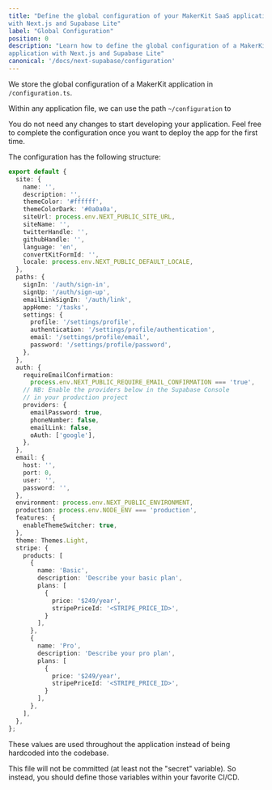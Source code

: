 ```yaml
---
title: "Define the global configuration of your MakerKit SaaS application
with Next.js and Supabase Lite"
label: "Global Configuration"
position: 0
description: "Learn how to define the global configuration of a MakerKit
application with Next.js and Supabase Lite"
canonical: '/docs/next-supabase/configuration'
---
```


We store the global configuration of a MakerKit application in `/configuration.ts`.

Within any application file, we can use the path `~/configuration` to

<Alert type='info'>
You do not need any changes to start developing your application. Feel free
to complete the configuration once you want to deploy the app for the first
time.
</Alert>

The configuration has the following structure:

```typescript title="app/configuration.ts"
export default {
  site: {
    name: '',
    description: '',
    themeColor: '#ffffff',
    themeColorDark: '#0a0a0a',
    siteUrl: process.env.NEXT_PUBLIC_SITE_URL,
    siteName: '',
    twitterHandle: '',
    githubHandle: '',
    language: 'en',
    convertKitFormId: '',
    locale: process.env.NEXT_PUBLIC_DEFAULT_LOCALE,
  },
  paths: {
    signIn: '/auth/sign-in',
    signUp: '/auth/sign-up',
    emailLinkSignIn: '/auth/link',
    appHome: '/tasks',
    settings: {
      profile: '/settings/profile',
      authentication: '/settings/profile/authentication',
      email: '/settings/profile/email',
      password: '/settings/profile/password',
    },
  },
  auth: {
    requireEmailConfirmation:
      process.env.NEXT_PUBLIC_REQUIRE_EMAIL_CONFIRMATION === 'true',
    // NB: Enable the providers below in the Supabase Console
    // in your production project
    providers: {
      emailPassword: true,
      phoneNumber: false,
      emailLink: false,
      oAuth: ['google'],
    },
  },
  email: {
    host: '',
    port: 0,
    user: '',
    password: '',
  },
  environment: process.env.NEXT_PUBLIC_ENVIRONMENT,
  production: process.env.NODE_ENV === 'production',
  features: {
    enableThemeSwitcher: true,
  },
  theme: Themes.Light,
  stripe: {
    products: [
      {
        name: 'Basic',
        description: 'Describe your basic plan',
        plans: [
          {
            price: '$249/year',
            stripePriceId: '<STRIPE_PRICE_ID>',
          }
        ],
      },
      {
        name: 'Pro',
        description: 'Describe your pro plan',
        plans: [
          {
            price: '$249/year',
            stripePriceId: '<STRIPE_PRICE_ID>',
          }
        ],
      },
    ],
  },
};
```

These values are used throughout the application instead of being hardcoded into the codebase.

This file will not be committed (at least not the "secret" variable). So instead, you should define those variables within your favorite CI/CD.
